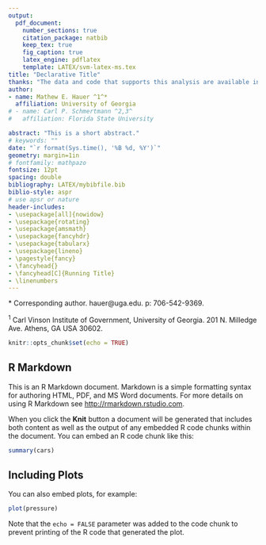 ```yaml
---
output: 
  pdf_document:
    number_sections: true
    citation_package: natbib
    keep_tex: true
    fig_caption: true
    latex_engine: pdflatex
    template: LATEX/svm-latex-ms.tex
title: "Declarative Title"
thanks: "The data and code that supports this analysis are available in the supplementary materials."
author:
- name: Mathew E. Hauer ^1^*
  affiliation: University of Georgia
# - name: Carl P. Schmertmann ^2,3^
#   affiliation: Florida State University

abstract: "This is a short abstract."
# keywords: ""
date: "`r format(Sys.time(), '%B %d, %Y')`"
geometry: margin=1in
# fontfamily: mathpazo
fontsize: 12pt
spacing: double
bibliography: LATEX/mybibfile.bib
biblio-style: aspr
# use apsr or nature
header-includes:
- \usepackage[all]{nowidow}
- \usepackage{rotating}
- \usepackage{amsmath}
- \usepackage{fancyhdr}
- \usepackage{tabularx}
- \usepackage{lineno}
- \pagestyle{fancy}
- \fancyhead{}
- \fancyhead[C]{Running Title}
- \linenumbers
---
```


\* Corresponding author. hauer\@uga.edu. p: 706-542-9369.

^1^ Carl Vinson Institute of Government, University of Georgia. 201 N. Milledge Ave. Athens, GA USA 30602.

<!-- ^2^ Department of Economics, Florida State University. -->

<!-- ^3^ Center for Demography and Population Health, Florida State University. -->

\newpage
```r
knitr::opts_chunk$set(echo = TRUE)
```

## R Markdown

This is an R Markdown document. Markdown is a simple formatting syntax for authoring HTML, PDF, and MS Word documents. For more details on using R Markdown see <http://rmarkdown.rstudio.com>.

When you click the **Knit** button a document will be generated that includes both content as well as the output of any embedded R code chunks within the document. You can embed an R code chunk like this:

```r
summary(cars)
```

## Including Plots

You can also embed plots, for example:

```r
plot(pressure)
```

Note that the `echo = FALSE` parameter was added to the code chunk to prevent printing of the R code that generated the plot.
